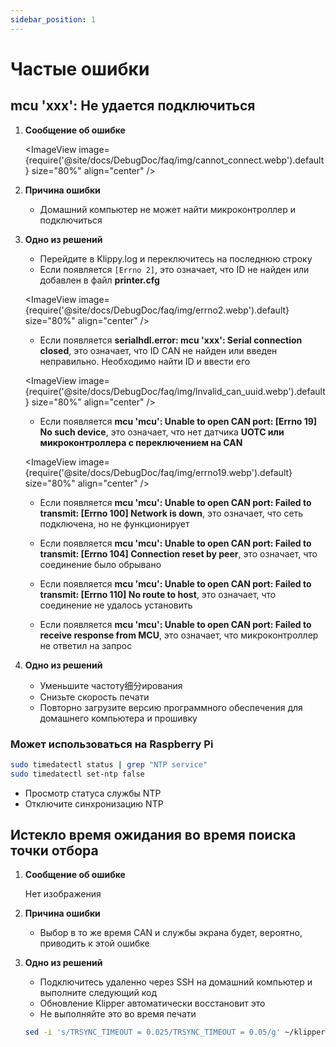 ```yaml
---
sidebar_position: 1
---
```




# Частые ошибки


## mcu 'xxx': Не удается подключиться

1. **Сообщение об ошибке**

   <ImageView image={require('@site/docs/DebugDoc/faq/img/cannot_connect.webp').default} size="80%" align="center" />

2. **Причина ошибки**

   * Домашний компьютер не может найти микроконтроллер и подключиться

3. **Одно из решений**

   * Перейдите в Klippy.log и переключитесь на последнюю строку
   * Если появляется `[Errno 2]`, это означает, что ID не найден или добавлен в файл **printer.cfg** 
  
   <ImageView image={require('@site/docs/DebugDoc/faq/img/errno2.webp').default} size="80%" align="center" />

   * Если появляется **serialhdl.error: mcu 'xxx': Serial connection closed**, это означает, что ID CAN не найден или введен неправильно. Необходимо найти ID и ввести его

   <ImageView image={require('@site/docs/DebugDoc/faq/img/lnvalid_can_uuid.webp').default} size="80%" align="center" />
 
   * Если появляется **mcu 'mcu': Unable to open CAN port: [Errno 19] No such device**, это означает, что нет датчика **UOTC или микроконтроллера с переключением на CAN**

   <ImageView image={require('@site/docs/DebugDoc/faq/img/errno19.webp').default} size="80%" align="center" />

   * Если появляется **mcu 'mcu': Unable to open CAN port: Failed to transmit: [Errno 100] Network is down**, это означает, что сеть подключена, но не функционирует

   * Если появляется **mcu 'mcu': Unable to open CAN port: Failed to transmit: [Errno 104] Connection reset by peer**, это означает, что соединение было обрывано

   * Если появляется **mcu 'mcu': Unable to open CAN port: Failed to transmit: [Errno 110] No route to host**, это означает, что соединение не удалось установить

   * Если появляется **mcu 'mcu': Unable to open CAN port: Failed to receive response from MCU**, это означает, что микроконтроллер не ответил на запрос
   
1. **Одно из решений**

   * Уменьшите частоту细分ирования
   * Снизьте скорость печати
   * Повторно загрузите версию программного обеспечения для домашнего компьютера и прошивку

### Может использоваться на Raspberry Pi

   ```bash
   sudo timedatectl status | grep "NTP service" 
   sudo timedatectl set-ntp false
   ```

   * Просмотр статуса службы NTP
   * Отключите синхронизацию NTP

## Истекло время ожидания во время поиска точки отбора 

1. **Сообщение об ошибке**

   Нет изображения

2. **Причина ошибки**

   * Выбор в то же время CAN и службы экрана будет, вероятно, приводить к этой ошибке

3. **Одно из решений**

   * Подключитесь удаленно через SSH на домашний компьютер и выполните следующий код
   * Обновление Klipper автоматически восстановит это
   * Не выполняйте это во время печати
  
   ```bash
   sed -i 's/TRSYNC_TIMEOUT = 0.025/TRSYNC_TIMEOUT = 0.05/g' ~/klipper/klippy/mcu.py && sudo systemctl restart klipper
   ```